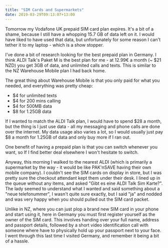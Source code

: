 ```yaml
---
title: "SIM Cards and Supermarkets"
date: 2019-03-29T09:13:07+13:00
---
```


Tomorrow my Vodafone UK prepaid SIM card plan expires. It's a bit of a shame,
because I still have a whopping 15.7 GB of data left on it. I would have liked
to have used that data, but unfortunately for some reason I can't tether it to
my laptop - which is a show stopper.

I've done a bit of research looking for the best prepaid plan in Germany. I
think ALDI Talk's Paket M is the best plan for me - at 12.99€ a month (~ $21
NZD) you get 3GB of data, and unlimited calls and texts. This is similar to the
NZ Warehouse Mobile plan I had back home.

The great thing about Warehouse Mobile is that you only paid for what you
needed, and everything was pretty cheap:

- $4 for unlimited texts
- $4 for 200 mins calling
- $4 for 500MB data
- $8 for 1.25GB data

If I wanted to match the ALDI Talk plan, I would have to spend $28 a month, but
the thing is I just use data - all my messaging and phone calls are done over
the internet. My data usage also varies a lot, so I would usually just pay $8 a
month for 1.25GB of data and only buy more if I ran out.

One benefit of having a prepaid plan is that you can switch whenever you want,
so If I find better deal elsewhere I won't hesitate to switch.

Anyway, this morning I walked to the nearest ALDI (which is primarily a
supermarket by the way - it would be like PAK'nSAVE having their own mobile
company). I couldn't see the SIM cards on display in store, but I was pretty
sure the checkout attendant kept them under their desk. I lined up in the queue
without any items, and asked "Gibt es eine ALDI Talk Sim Karte?". The lady
seemed to understand what I wanted and said something about a "neue
telefonummer", I wasn't quite sure exactly, but I said "ja" and nodded and was
very happy when you should pulled out the SIM card packet.

Unlike in NZ, where you can just plop a brand new SIM card in your phone and
start using it, here in Germany you must first register yourself as the owner
of the SIM card. This involves handing over your full name, address and
passport details, followed by a short video identification call with someone
where have to physically hold up your passport next to your face. I went
through this last time I visited Germany, and remember it being a bit of a
hassle.
